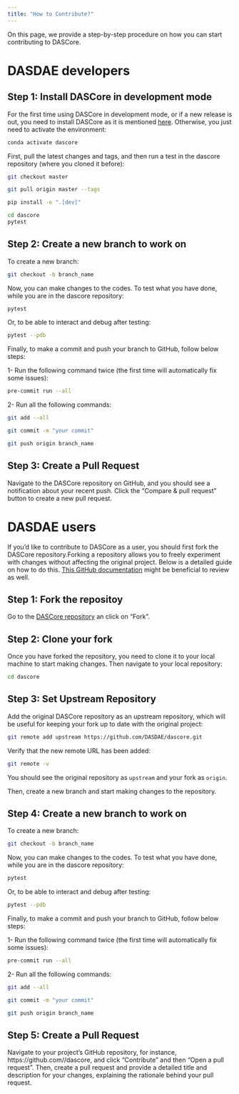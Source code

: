 ```yaml
---
title: "How to Contribute?"
---
```


On this page, we provide a step-by-step procedure on how you can start contributing to DASCore.

# DASDAE developers

## Step 1: Install DASCore in development mode

For the first time using DASCore in development mode, or if a new release is out, you need to install DASCore as it is mentioned [here](https://dascore.org/contributing/dev_install.html).  Otherwise, you just need to activate the environment:

```bash
conda activate dascore
```

First, pull the latest changes and tags, and then run a test in the dascore repository (where you cloned it before):

```bash
git checkout master
```

```bash
git pull origin master --tags
```

```bash
pip install -e ".[dev]"
```

```bash
cd dascore
pytest
```


## Step 2: Create a new branch to work on

To create a new branch:

```bash
git checkout -b branch_name
```

Now, you can make changes to the codes. To test what you have done, while you are in the dascore repository:

```bash
pytest
```

Or, to be able to interact and debug after testing:

```bash
pytest --pdb
```

Finally, to make a commit and push your branch to GitHub, follow below steps:

1- Run the following command twice (the first time will automatically fix some issues):

```bash
pre-commit run --all
```

2- Run all the following commands:

```bash
git add --all
```

```bash
git commit -m "your commit"
```

```bash
git push origin branch_name
```

## Step 3: Create a Pull Request
Navigate to the DASCore repository on GitHub, and you should see a notification about your recent push. Click the "Compare & pull request" button to create a new pull request.


# DASDAE users

If you'd like to contribute to DASCore as a user, you should first fork the DASCore repository.Forking a repository allows you to freely experiment with changes without affecting the original project. Below is a detailed guide on how to do this. [This GitHub documentation](https://docs.github.com/en/get-started/quickstart/contributing-to-projects) might be beneficial to review as well.

## Step 1: Fork the repositoy
Go to the [DASCore repository](https://github.com/DASDAE/dascore) an click on "Fork".

## Step 2: Clone your fork
Once you have forked the repository, you need to clone it to your local machine to start making changes. Then navigate to your local repository:

```bash
cd dascore
```

## Step 3: Set Upstream Repository
Add the original DASCore repository as an upstream repository, which will be useful for keeping your fork up to date with the original project:

```bash
git remote add upstream https://github.com/DASDAE/dascore.git
```

Verify that the new remote URL has been added:

```bash
git remote -v
```

You should see the original repository as `upstream` and your fork as `origin`.

Then, create a new branch and start making changes to the repository.

## Step 4: Create a new branch to work on

To create a new branch:

```bash
git checkout -b branch_name
```

Now, you can make changes to the codes. To test what you have done, while you are in the dascore repository:

```bash
pytest
```

Or, to be able to interact and debug after testing:

```bash
pytest --pdb
```

Finally, to make a commit and push your branch to GitHub, follow below steps:

1- Run the following command twice (the first time will automatically fix some issues):

```bash
pre-commit run --all
```

2- Run all the following commands:

```bash
git add --all
```

```bash
git commit -m "your commit"
```

```bash
git push origin branch_name
```

## Step 5: Create a Pull Request

Navigate to your project's GitHub repository, for instance, https://github.com/<your_username>/dascore, and click "Contribute" and then "Open a pull request". Then, create a pull request and provide a detailed title and description for your changes, explaining the rationale behind your pull request.
